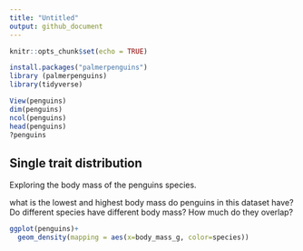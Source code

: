 ```yaml
---
title: "Untitled"
output: github_document
---
```


```r
knitr::opts_chunk$set(echo = TRUE)
```

```r
install.packages("palmerpenguins")
library (palmerpenguins)
library(tidyverse)

View(penguins)
dim(penguins)
ncol(penguins)
head(penguins)
?penguins
```

## Single trait distribution

Exploring the body mass of the penguins species.

what is the lowest and highest body mass do penguins in this dataset have? Do different species have different body mass? How much do they overlap?

```r
ggplot(penguins)+
  geom_density(mapping = aes(x=body_mass_g, color=species))
```